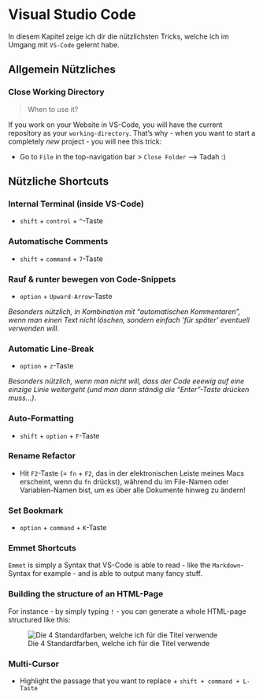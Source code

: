 # Visual Studio Code

In diesem Kapitel zeige ich dir die nützlichsten Tricks, welche ich im Umgang mit `VS-Code` gelernt habe.

## Allgemein Nützliches

### Close Working Directory

> When to use it?

If you work on your Website in VS-Code, you will have the current repository as your `working-directory`. That's why - when you want to start a completely _new_ project - you will nee this trick:

- Go to `File` in the top-navigation bar > `Close Folder` --> Tadah :)

## Nützliche Shortcuts

### Internal Terminal (inside VS-Code)

- `shift` + `control` + `^`-Taste

### Automatische Comments

- `shift` + `command` + `7`-Taste

### Rauf & runter bewegen von Code-Snippets

- `option` + `Upward-Arrow`-Taste

_Besonders nützlich, in Kombination mit "automatischen Kommentaren", wenn man einen Text nicht löschen, sondern einfach 'für später' eventuell verwenden will_.

### Automatic Line-Break

- `option` + `z`-Taste

_Besonders nützlich, wenn man nicht will, dass der Code eeewig auf eine einzige Linie weitergeht (und man dann ständig die "Enter"-Taste drücken muss...)_.

### Auto-Formatting

- `shift` + `option` + `F`-Taste

### Rename Refactor

- Hit `F2`-Taste (= `fn` + `F2`, das in der elektronischen Leiste meines Macs erscheint, wenn du `fn` drückst), während du im File-Namen oder Variablen-Namen bist, um es über alle Dokumente hinweg zu ändern! 

### Set Bookmark

- `option` + `command` + `K`-Taste

### Emmet Shortcuts

`Emmet` is simply a Syntax that VS-Code is able to read - like the `Markdown`-Syntax for example - and is able to output many fancy stuff. 

### Building the structure of an HTML-Page

For instance - by simply typing `!` - you can generate a whole HTML-page structured like this: 

![Die 4 Standardfarben, welche ich für die Titel verwende](./bilder/vs-code/verwendete-farben.jpg)

### Multi-Cursor

- Highlight the passage that you want to replace + `shift + command + L-Taste`

